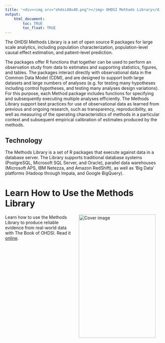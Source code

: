 ```yaml
---
title: '<div><img src="ohdsi40x40.png"></img> OHDSI Methods Library</div>'
output: 
    html_document:
        toc: TRUE
        toc_float: TRUE
---
```


The OHDSI Methods Library is a set of open source R packages for large scale analytics, including population characterization, population-level causal effect estimation, and patient-level prediction.

The packages offer R functions that together can be used to perform an observation study from data to estimates and supporting statistics, figures, and tables. The packages interact directly with observational data in the Common Data Model (CDM),  and are designed to support both large datasets and large numbers of analyses (e.g. for testing many hypotheses including control hypotheses, and testing many analyses design variations). For this purpose, each Method package includes functions for specifying and subsequently executing multiple analyses efficiently. The Methods Library support best practices for use of observational data as learned from previous and ongoing research, such as transparency, reproducibility, as well as measuring of the operating characteristics of methods in a particular context and subsequent empirical calibration of estimates produced by the methods.

## Technology
The Methods Library is a set of R packages that execute against data in a database server. The Library supports traditional database systems (PostgreSQL, Microsoft SQL Server, and Oracle), parallel data warehouses (Microsoft APS, IBM Netezza, and Amazon RedShift), as well as 'Big Data' platforms (Hadoop through Impala, and Google BigQuery). 


# Learn How to Use the Methods Library

<a href="http://book.ohdsi.org"><img src="images/book.png" width="250" height="400" alt="Cover image" align="right" style="margin: 0 1em 0 1em" /></a> Learn how to use the Methods Library to produce reliable evidence from real-world data with The Book of OHDSI. Read it <a href="http://book.ohdsi.org">online</a>.
